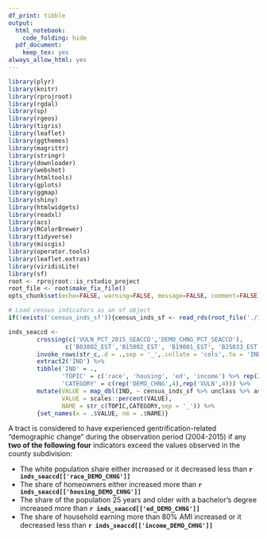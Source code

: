 ```yaml
---
df_print: tibble
output:
  html_notebook:
    code_folding: hide
  pdf_document:
    keep_tex: yes
always_allow_html: yes
---
```



```r
library(plyr)
library(knitr)
library(rprojroot)
library(rgdal)
library(sp)
library(rgeos)
library(tigris)
library(leaflet)
library(ggthemes)
library(magrittr)
library(stringr)
library(downloader)
library(webshot)
library(htmltools)
library(gplots)
library(ggmap)
library(shiny)
library(htmlwidgets)
library(readxl)
library(acs)
library(RColorBrewer)
library(tidyverse)
library(miscgis)
library(operator.tools)
library(leaflet.extras)
library(viridisLite)
library(sf)
root <- rprojroot::is_rstudio_project
root_file <- root$make_fix_file()
opts_chunk$set(echo=FALSE, warning=FALSE, message=FALSE, comment=FALSE)
```

```r

# Load census indicators as an sf object
if(!exists('census_inds_sf')){census_inds_sf <- read_rds(root_file('./1-data/5-tidy/coo-acs-inds-not-acs-sf.rds'))}

inds_seaccd <- 
        crossing(c('VULN_PCT_2015_SEACCD','DEMO_CHNG_PCT_SEACCD'),
                c('B03002_EST','B15002_EST', 'B19001_EST', 'B25033_EST')) %>% 
        invoke_rows(str_c,.d = .,sep = '_',.collate = 'cols',.to = 'IND') %>% 
        extract2('IND') %>% 
        tibble('IND' = .,
               'TOPIC' = c('race', 'housing', 'ed', 'income') %>% rep(2),
               'CATEGORY' = c(rep('DEMO_CHNG',4),rep('VULN',4))) %>% 
        mutate(VALUE = map_dbl(IND, ~ census_inds_sf %>% unclass %>% as_tibble %>% select(matches(.x)) %>% slice(1) %>% extract2(1)),
               VALUE = scales::percent(VALUE),
               NAME = str_c(TOPIC,CATEGORY,sep = '_')) %>% 
        {set_names(x = .$VALUE, nm = .$NAME)}
```

A tract is considered to have experienced gentrification-related "demographic change" during the observation period (2004-2015) if any **two of the following four** indicators exceed the values observed in the county subdivision:

  * The white population share either increased or it decreased less than **`r inds_seaccd[['race_DEMO_CHNG']]`**
  * The share of homeowners either increased more than **`r inds_seaccd[['housing_DEMO_CHNG']]`**
  * The share of the population 25 years and older with a bachelor’s degree increased more
than **`r inds_seaccd[['ed_DEMO_CHNG']]`**
  * The share of household earning more than 80% AMI increased or it decreased less than **`r inds_seaccd[['income_DEMO_CHNG']]`**
  
 <br>